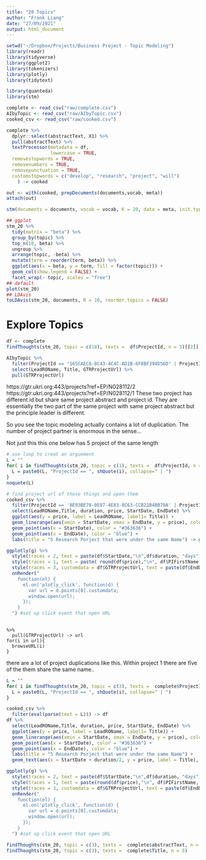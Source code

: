 ```yaml
---
title: "20 Topics"
author: "Frank Liang"
date: "27/09/2021"
output: html_document
---
```

```r
setwd("~/Dropbox/Projects/Business Project - Topic Modeling")
library(readr)
library(tidyverse)
library(ggplot2)
library(tokenizers)
library(plotly)
library(tidytext)

library(quanteda)
library(stm)
```

```r
complete <- read_csv("raw/complete.csv")
AIbyTopic <- read_csv("raw/AIbyTopic.csv")
cooked_csv <- read_csv("raw/cooked.csv")
```

```r
complete %>%
  dplyr::select(abstractText, X1) %>%
  pull(abstractText) %>%
  textProcessor(metadata = df, 
                lowercase = TRUE,
  removestopwords = TRUE,
  removenumbers = TRUE,
  removepunctuation = TRUE,
  customstopwords = c("develop", "research", "project", "will")
    ) -> cooked

out <- with(cooked, prepDocuments(documents,vocab, meta))
attach(out)

stm(documents = documents, vocab = vocab, K = 20, data = meta, init.type = "Spectral", verbose = FALSE) -> stm_20
```

```r
## ggplot
stm_20 %>%
  tidy(matrix = "beta") %>%
  group_by(topic) %>%
  top_n(10, beta) %>%
  ungroup %>%
  arrange(topic, -beta) %>%
  mutate(term = reorder(term, beta)) %>%
  ggplot(aes(x = beta, y = term, fill = factor(topic))) +
  geom_col(show.legend = FALSE) + 
  facet_wrap(~ topic, scales = "free")
## default
plot(stm_20)
## LDAvis
toLDAvis(stm_20, documents, R = 10, reorder.topics = FALSE)
```

# Explore Topics 
```r
df <- complete
findThoughts(stm_20, topic = c(18), texts =  df$ProjectId, n = 5)[[2]] -> id

AIbyTopic %>%
  filter(ProjectId == "165CAEC8-8C43-4C4C-AD1B-6F8BF394D56D" | ProjectId == "368EFF37-EE61-4ECC-87EF-A38BE0560667") %>%
  select(LeadROName, Title, GTRProjectUrl) %>%
  pull(GTRProjectUrl)
```
  https://gtr.ukri.org:443/projects?ref=EP/N028112/2
  https://gtr.ukri.org:443/projects?ref=EP/N028112/1
These two project has different id but share same project abstract and project id. They are essentially the two part of the same project with same project abstract but the principle leader is different.

So you see the topic modeling actually contains a lot of duplication. The number of project partner is enormous in the sense...

Not just this this one below has 5 project of the same length

```r
# use loop to creat an arguement
L = ""
for( i in findThoughts(stm_20, topic = c(1), texts =  df$ProjectId, n = 5)[[2]]){
  L = paste0(L, "ProjectId == ", shQuote(i), collapse=" | ")
}
noquote(L)

# find project url of those things and open them
cooked_csv %>%
  filter(ProjectId == '8E93BE78-0E07-4E83-8C63-CCB21B4BB70A' | ProjectId == 'EC57FD55-DD19-4DC2-BC9C-2E6320D987B6' | ProjectId == 'E04E24C5-AE50-4B57-AACE-EB15717F5968' | ProjectId == 'D3C287D8-B051-4DFE-86BD-484968AABBD2' | ProjectId == 'F1D1AE3A-334D-4B03-B9F1-A754CF5776E7') %>%
  select(LeadROName,Title, duration, price, StartDate, EndDate) %>%
  ggplot(aes(y = price, label = LeadROName, label1= Title)) + 
  geom_linerange(aes(xmin = StartDate, xmax = EndDate, y = price), color = "#363636") +
  geom_point(aes(x = StartDate), color = "#363636") + 
  geom_point(aes(x = EndDate), color = "blue") + 
  labs(title = "5 Research Porject that were under the same Name") -> g

ggplotly(g) %>%
  style(traces = 2, text = paste(df$StartDate,"\n",df$duration, "days")) %>%
  style(traces = 1, text = paste( round(df$price),"\n", df$PIFirstName, df$PISurname,"\n",df$duration, "days")) %>%
  style(traces = 3, customdata = df$GTRProjectUrl, text = paste(df$EndDate,"\n", df$LeadROName, "\n",df$Title)) %>%
  onRender("
    function(el) { 
      el.on('plotly_click', function(d) { 
        var url = d.points[0].customdata;
        window.open(url);
      });
    }
  ") #set up click event that open URL
  
```
```
%>%
  pull(GTRProjectUrl) -> url
for(i in url){
  browseURL(i)
}
```
there are a lot of project duplications like this. Within project 1 there are five of the them share the same name.. 

```r
L = ""
for( i in findThoughts(stm_20, topic = c(3), texts =  complete$ProjectId, n = 20)[[2]]){
  L = paste0(L, "ProjectId == ", shQuote(i), collapse=" | ")
}

cooked_csv %>%
  filter(eval(parse(text = L))) -> df
df %>%
  select(LeadROName,Title, duration, price, StartDate, EndDate) %>%
  ggplot(aes(y = price, label = LeadROName, label1= Title)) + 
  geom_linerange(aes(xmin = StartDate, xmax = EndDate, y = price), color = "#363636") +
  geom_point(aes(x = StartDate), color = "#363636") + 
  geom_point(aes(x = EndDate), color = "blue") + 
  labs(title = "5 Research Porject that were under the same Name") + 
  geom_text(aes(x = StartDate + duration/2, y = price, label = Title), nudge_y = 20, size = 2.5) -> g

ggplotly(g) %>%
  style(traces = 2, text = paste(df$StartDate,"\n",df$duration, "days")) %>%
  style(traces = 1, text = paste(round(df$price),"\n", df$PIFirstName, df$PISurname,"\n",df$duration, "days")) %>%
  style(traces = 3, customdata = df$GTRProjectUrl, text = paste(df$EndDate,"\n", df$LeadROName, "\n",df$Title)) %>%
  onRender("
    function(el) { 
      el.on('plotly_click', function(d) { 
        var url = d.points[0].customdata;
        window.open(url);
      });
    }
  ") #set up click event that open URL

```

```r
findThoughts(stm_20, topic = c(3), texts =  complete$abstractText, n = 5)
findThoughts(stm_20, topic = c(3), texts =  complete$Title, n = 5)
```

